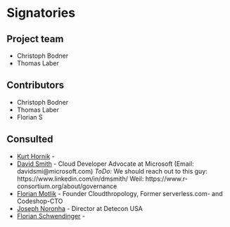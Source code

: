 # Signatories
<!-- 
This section provides the ISC with a view of the support received from the community for a proposal. Acceptance isn't predicated on popularity but community acceptance is important.  Willingness to accept outside input is also a good marker for project delivery. 

An optional section would be for R-Core signatories where changes to R are proposed.
-->

<!-- Presented at the [EARL conference in London](https://earlconf.com/2018/london/) in September 2018 by Christoph Bodner for the [Austrian Post](https://www.post.at/en/). Furthermore, R meetups and conferences have been visited in order to present the state of the project. -->


## Project team
<!-- 
Who are the people responsible for actually delivering the project if the proposal gets accepted and are already signed up and rearing to go?
-->

- Christoph Bodner
- Thomas Laber


## Contributors
<!-- 
Who are the people who have actively helped with this proposal but won't necessarily be on the core project team later?
-->

- Christoph Bodner
- Thomas Laber
- Florian S

## Consulted
<!-- 
Who has been given the opportunity to provide feedback on the proposal? This should include any R Consortium & ISC members who the proposal has been discussed with.
-->

- [Kurt Hornik](https://de.wikipedia.org/wiki/Kurt_Hornik) - 
- [David Smith](https://www.linkedin.com/in/dmsmith/) - Cloud Developer Advocate at Microsoft
(Email: davidsmi@microsoft.com) *ToDo:* We should reach out to this guy: https://www.linkedin.com/in/dmsmith/
Weil: https://www.r-consortium.org/about/governance
- [Florian Motlik](https://www.linkedin.com/in/florianmotlik/) - Founder Cloudthropology, Former serverless.com- and Codeshop-CTO
- [Joseph Noronha](https://www.linkedin.com/in/josephnoronha/) - Director at Detecon USA
- [Florian Schwendinger](https://github.com/FlorianSchwendinger) - 

